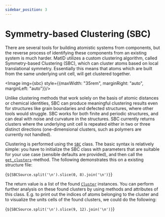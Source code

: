 ```yaml
---
sidebar_position: 3
---
```



# Symmetry-based Clustering (SBC)

There are several tools for building atomistic systems from components, but the
reverse process of identifying these components from an existing system is much
harder. MatID utilizes a custom clustering algorithm, called Symmetry-based
Clustering (SBC), which can cluster atoms based on local translational symmetry.
Essentially this means that atoms which are built from the same underlying unit
cell, will get clustered together.

<Image img={sbc} style={{maxWidth: "35rem", marginRight: "auto", marginLeft: "auto"}}/>

Unlike clustering methods that work solely on the basis of atomic distances or
chemical identities, SBC can produce meaningful clustering results even for
structures like grain boundaries and defected structures, where other tools
would struggle. SBC works for both finite and periodic structures, and can deal
with noise and curvature in the structures. SBC currently returns clusters where
the underlying unit cell is repeated either in two or three distinct directions
(one-dimensional clusters, such as polymers are currently not handled).

Clustering is performed using the [`SBC`](/docs/reference/sbc) class. The basic syntax is relatively
simple: you have to initialize the SBC class with parameters that are suitable
for your use case (sensible defaults are provided), and then call the
[`get_clusters`](/docs/reference/sbc#get_clusters)-method. The following demonstrates this on a existing structure
file:


<CodeBlock language="python">{`${SBCSource.split('\n').slice(0, 8).join('\n')}`}</CodeBlock>

The return value is a list of the found [`Cluster`](/docs/reference/cluster) instances. You can perform
further analysis on these found clusters by using methods and attributes of this
class. E.g. to print out the indices of atoms belonging to the cluster and to
visualize the units cells of the found clusters, we could do the following:

<CodeBlock language="python">{`${SBCSource.split('\n').slice(9, 12).join('\n')}`}</CodeBlock>